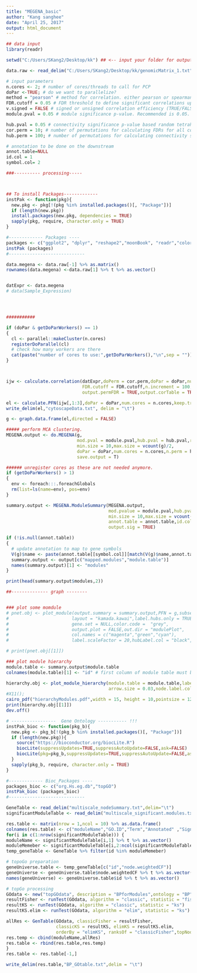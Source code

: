 ```yaml
---
title: "MEGENA_basic"
author: "Kang sanghee"
date: "April 25, 2017"
output: html_document
---
```


```r
## data input
library(readr)

setwd("C:/Users/SKang2/Desktop/kk") ## <-- input your folder for output

data.raw <- read_delim("C:/Users/SKang2/Desktop/kk/genomicMatrix_1.txt",delim="\t") ## <-- input your DATA

# input parameters
n.cores <- 2; # number of cores/threads to call for PCP
doPar <-TRUE; # do we want to parallelize?
method = "pearson" # method for correlation. either pearson or spearman.
FDR.cutoff = 0.05 # FDR threshold to define significant correlations upon shuffling samples.
v.signed = FALSE # signed or unsigned correlation efficiency (TRUE/FALSE)
module.pval = 0.05 # module significance p-value. Recommended is 0.05.

hub.pval = 0.05 # connectivity significance p-value based random tetrahedral networks
cor.perm = 10; # number of permutations for calculating FDRs for all correlation pairs.
hub.perm = 100; # number of permutations for calculating connectivity significance p-value.

# annotation to be done on the downstream
annot.table=NULL
id.col = 1
symbol.col= 2

###---------- processing-----



## To install Packages-------------
instPak <- function(pkg){
  new.pkg <- pkg[!(pkg %in% installed.packages()[, "Package"])]
  if (length(new.pkg))
  install.packages(new.pkg, dependencies = TRUE)
  sapply(pkg, require, character.only = TRUE)
}

#------------- Packages ----
packages <- c("ggplot2", "dplyr", "reshape2","moonBook", "readr","colorspace","MEGENA")
instPak (packages)
#-----------------------------

data.megena <- data.raw[-1] %>% as.matrix()
rownames(data.megena) <-data.raw[1] %>% t %>% as.vector()


datExpr <- data.megena
# data(Sample_Expression)




###########

if (doPar & getDoParWorkers() == 1)
{
  cl <- parallel::makeCluster(n.cores)
  registerDoParallel(cl)
  # check how many workers are there
  cat(paste("number of cores to use:",getDoParWorkers(),"\n",sep = ""))
}



ijw <- calculate.correlation(datExpr,doPerm = cor.perm,doPar = doPar,num.cores = n.cores,method = method,
                             FDR.cutoff = FDR.cutoff,n.increment = 100,is.signed = v.signed,
                             output.permFDR = TRUE,output.corTable = TRUE,saveto = NULL)

el <- calculate.PFN(ijw[,1:3],doPar = doPar,num.cores = n.cores,keep.track = FALSE)
write_delim(el,"cytoscapeData.txt", delim = "\t")

g <- graph.data.frame(el,directed = FALSE)

##### perform MCA clustering.
MEGENA.output <- do.MEGENA(g,
                           mod.pval = module.pval,hub.pval = hub.pval,remove.unsig = TRUE,
                           min.size = 10,max.size = vcount(g)/2,
                           doPar = doPar,num.cores = n.cores,n.perm = hub.perm,
                           save.output = T)

###### unregister cores as these are not needed anymore.
if (getDoParWorkers() > 1)
{
  env <- foreach:::.foreachGlobals
  rm(list=ls(name=env), pos=env)
}

summary.output <- MEGENA.ModuleSummary(MEGENA.output,
                                       mod.pvalue = module.pval,hub.pvalue = hub.pval,
                                       min.size = 10,max.size = vcount(g)/2,
                                       annot.table = annot.table,id.col = id.col,symbol.col = symbol.col,
                                       output.sig = TRUE)

if (!is.null(annot.table))
{
  # update annotation to map to gene symbols
  V(g)$name <- paste(annot.table[[symbol.col]][match(V(g)$name,annot.table[[id.col]])],V(g)$name,sep = "|")
  summary.output <- output[c("mapped.modules","module.table")]
  names(summary.output)[1] <- "modules"
}

print(head(summary.output$modules,2))

##-------------- graph --------


### plot some momdule
# pnet.obj <- plot_module(output.summary = summary.output,PFN = g,subset.module = "c1_3",
#                        layout = "kamada.kawai",label.hubs.only = TRUE,
#                        gene.set = NULL,color.code =  "grey",
#                        output.plot = FALSE,out.dir = "modulePlot",
#                        col.names = c("magenta","green","cyan"),
#                        label.scaleFactor = 20,hubLabel.col = "black",hubLabel.sizeProp = 1,show.topn.hubs = Inf,show.legend = TRUE)

# print(pnet.obj[[1]])

### plot module hierarchy
module.table <- summary.output$module.table
colnames(module.table)[1] <- "id" # first column of module table must be labelled as "id".

hierarchy.obj <- plot_module_hierarchy(module.table = module.table,label.scaleFactor = 0.15,
                                       arrow.size = 0.03,node.label.color = "blue")
#X11();
cairo_pdf("hierarchyModules.pdf",width = 15, height = 10,pointsize = 12)
print(hierarchy.obj[[1]])
dev.off()

# -----------------  Gene Ontology ----------- !!!
instPak_bioc <- function(pkg_b){
  new.pkg <- pkg_b[!(pkg_b %in% installed.packages()[, "Package"])]
  if (length(new.pkg)){
    source("https://bioconductor.org/biocLite.R")
    biocLite(suppressUpdates=TRUE,suppressAutoUpdate=FALSE,ask=FALSE)
    biocLite(pkg=pkg_b,suppressUpdates=TRUE,suppressAutoUpdate=FALSE,ask=FALSE)
  }
  sapply(pkg_b, require, character.only = TRUE)
}

#------------- Bioc_Packages ----
packages_bioc <- c("org.Hs.eg.db","topGO")
instPak_bioc (packages_bioc)
#-----------------------------

GeneTable <- read_delim("multiscale_nodeSummary.txt",delim="\t")
significantModuleTable <- read_delim("multiscale_significant.modules.txt",delim = "\t",col_names = F)

res.table <- matrix(nrow = 1,ncol = 10) %>% as.data.frame()
colnames(res.table) <- c("moduleName","GO.ID","Term","Annotated" ,"Significant","Expected","Rank in classicFisher","classicFisher","classicKS","elimKS")
for(i in c(1:nrow(significantModuleTable))) {
moduleName <- significantModuleTable[i,1] %>% t %>% as.vector()
moduleMemeber <- significantModuleTable[i,2:ncol(significantModuleTable)] %>% t %>% na.omit() %>% as.vector()
temp_geneTable <- GeneTable %>% filter(id %in% moduleMemeber)

# topoGo preparation
geneUniverse.table <- temp_geneTable[c("id","node.weightedCF")]
geneUniverse <- geneUniverse.table$node.weightedCF %>% t %>% as.vector()
names(geneUniverse) <- geneUniverse.table$id %>% t %>% as.vector()

# topGo processing
GOdata <- new("topGOdata", description = "BPforModules",ontology = "BP", allGenes = geneUniverse, geneSel = function(x)x, nodeSize = 10, annot = annFUN.org, ID = "alias", mapping = "org.Hs.eg")
resultFisher <- runTest(GOdata, algorithm = "classic", statistic = "fisher")
resultKS <- runTest(GOdata, algorithm = "classic", statistic = "ks")
resultKS.elim <- runTest(GOdata, algorithm = "elim", statistic = "ks")

allRes <- GenTable(GOdata, classicFisher = resultFisher,
                   classicKS = resultKS, elimKS = resultKS.elim,
                   orderBy = "elimKS", ranksOf = "classicFisher",topNodes =10)
res.temp <- cbind(moduleName,allRes)
res.table <- rbind(res.table,res.temp)
}
res.table <- res.table[-1,]

write_delim(res.table,"BP_GOtable.txt",delim = "\t")


```

